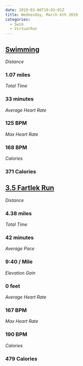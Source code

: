 ```yaml
---
date: 2019-03-06T19:03:01Z
title: Wednesday, March 6th 2019
categories:
  - Swim
  - VirtualRun
---
```

## [Swimming](https://www.strava.com/activities/2198090937)

_Distance_

### 1.07 miles

_Total Time_

### 33 minutes

_Average Heart Rate_

### 125 BPM

_Max Heart Rate_

### 168 BPM

_Calories_

### 371 Calories
## [3.5 Fartlek Run](https://www.strava.com/activities/2196249081)

_Distance_

### 4.38 miles

_Total Time_

### 42 minutes

_Average Pace_

### 9:40 / Mile

_Elevation Gain_

### 0 feet

_Average Heart Rate_

### 167 BPM

_Max Heart Rate_

### 190 BPM

_Calories_

### 479 Calories
